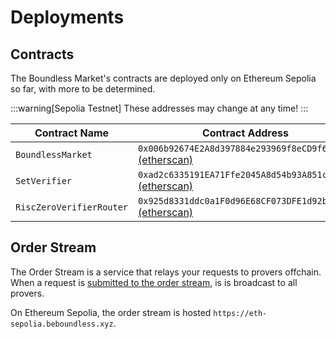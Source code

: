 # Deployments

## Contracts

The Boundless Market's contracts are deployed only on Ethereum Sepolia so far, with more to be determined.

:::warning[Sepolia Testnet]
These addresses may change at any time!
:::

| Contract Name            | Contract Address                                                                                                                            |
| ------------------------ | ------------------------------------------------------------------------------------------------------------------------------------------- |
| `BoundlessMarket`        | `0x006b92674E2A8d397884e293969f8eCD9f615f4C` [(etherscan)](https://sepolia.etherscan.io/address/0x006b92674E2A8d397884e293969f8eCD9f615f4C) |
| `SetVerifier`            | `0xad2c6335191EA71Ffe2045A8d54b93A851ceca77` [(etherscan)](https://sepolia.etherscan.io/address/0xad2c6335191EA71Ffe2045A8d54b93A851ceca77) |
| `RiscZeroVerifierRouter` | `0x925d8331ddc0a1F0d96E68CF073DFE1d92b69187` [(etherscan)](https://sepolia.etherscan.io/address/0x925d8331ddc0a1F0d96E68CF073DFE1d92b69187) |

## Order Stream

The Order Stream is a service that relays your requests to provers offchain.
When a request is [submitted to the order stream](/developers/tutorials/request#6-submit-a-request), is is broadcast to all provers.

On Ethereum Sepolia, the order stream is hosted `https://eth-sepolia.beboundless.xyz`.
